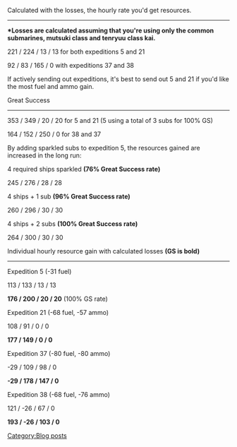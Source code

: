 Calculated with the losses, the hourly rate you'd get resources.

----


'''*Losses are calculated assuming that you're using only the common submarines, mutsuki class and tenryuu class kai.'''

221 / 224 / 13 / 13 for both expeditions 5 and 21

92 / 83 / 165 / 0 with expeditions 37 and 38

If actively sending out expeditions, it's best to send out 5 and 21 if you'd like the most fuel and ammo gain.



Great Success

----


353 / 349 / 20 / 20 for 5 and 21 (5 using a total of 3 subs for 100% GS)

164 / 152 / 250 / 0 for 38 and 37


By adding sparkled subs to expedition 5, the resources gained are increased in the long run:

4 required ships sparkled '''(76% Great Success rate)'''

245 / 276 / 28 / 28

4 ships + 1 sub '''(96% Great Success rate)'''

260 / 296 / 30 / 30

4 ships + 2 subs '''(100% Great Success rate)'''

264 / 300 / 30 / 30



Individual hourly resource gain with calculated losses '''(GS is bold)'''

----


Expedition 5 (-31 fuel)

113 / 133 / 13 / 13

'''176 / 200 / 20 / 20''' (100% GS rate)


Expedition 21 (-68 fuel, -57 ammo)

108 / 91 / 0 / 0

'''177 / 149 / 0 / 0'''


Expedition 37 (-80 fuel, -80 ammo)

-29 / 109 / 98 / 0

'''-29 / 178 / 147 / 0'''


Expedition 38 (-68 fuel, -76 ammo)

121 / -26 / 67 / 0

'''193 / -26 / 103 / 0'''
[[Category:Blog posts]]